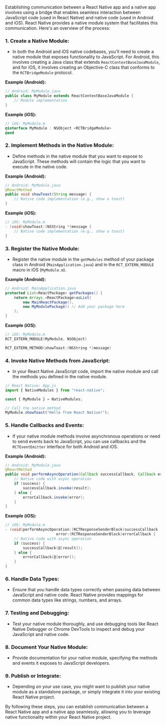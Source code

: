 Establishing communication between a React Native app and a native app involves using a bridge that enables seamless interaction between JavaScript code (used in React Native) and native code (used in Android and iOS). React Native provides a native module system that facilitates this communication. Here's an overview of the process:

### 1. **Create a Native Module:**

- In both the Android and iOS native codebases, you'll need to create a native module that exposes functionality to JavaScript. For Android, this involves creating a Java class that extends `ReactContextBaseJavaModule`, and for iOS, it involves creating an Objective-C class that conforms to the `RCTBridgeModule` protocol.

**Example (Android):**

```java
// Android: MyModule.java
public class MyModule extends ReactContextBaseJavaModule {
    // Module implementation
}
```

**Example (iOS):**

```objective-c
// iOS: MyModule.m
@interface MyModule : NSObject <RCTBridgeModule>
@end
```

### 2. **Implement Methods in the Native Module:**

- Define methods in the native module that you want to expose to JavaScript. These methods will contain the logic that you want to execute in the native code.

**Example (Android):**

```java
// Android: MyModule.java
@ReactMethod
public void showToast(String message) {
    // Native code implementation (e.g., show a toast)
}
```

**Example (iOS):**

```objective-c
// iOS: MyModule.m
- (void)showToast:(NSString *)message {
    // Native code implementation (e.g., show a toast)
}
```

### 3. **Register the Native Module:**

- Register the native module in the `getModules` method of your package class in Android (`MainApplication.java`) and in the `RCT_EXTERN_MODULE` macro in iOS (`MyModule.m`).

**Example (Android):**

```java
// Android: MainApplication.java
protected List<ReactPackage> getPackages() {
    return Arrays.<ReactPackage>asList(
        new MainReactPackage(),
        new MyModulePackage() // Add your package here
    );
}
```

**Example (iOS):**

```objective-c
// iOS: MyModule.m
RCT_EXTERN_MODULE(MyModule, NSObject)

RCT_EXTERN_METHOD(showToast:(NSString *)message)
```

### 4. **Invoke Native Methods from JavaScript:**

- In your React Native JavaScript code, import the native module and call the methods you defined in the native module.

```javascript
// React Native: App.js
import { NativeModules } from "react-native";

const { MyModule } = NativeModules;

// Call the native method
MyModule.showToast("Hello from React Native!");
```

### 5. **Handle Callbacks and Events:**

- If your native module methods involve asynchronous operations or need to send events back to JavaScript, you can use callbacks and the `RCTEventEmitter` interface for both Android and iOS.

**Example (Android):**

```java
// Android: MyModule.java
@ReactMethod
public void performAsyncOperation(Callback successCallback, Callback errorCallback) {
    // Native code with async operation
    if (success) {
        successCallback.invoke(result);
    } else {
        errorCallback.invoke(error);
    }
}
```

**Example (iOS):**

```objective-c
// iOS: MyModule.m
- (void)performAsyncOperation:(RCTResponseSenderBlock)successCallback
                       error:(RCTResponseSenderBlock)errorCallback {
    // Native code with async operation
    if (success) {
        successCallback(@[result]);
    } else {
        errorCallback(@[error]);
    }
}
```

### 6. **Handle Data Types:**

- Ensure that you handle data types correctly when passing data between JavaScript and native code. React Native provides mappings for common data types like strings, numbers, and arrays.

### 7. **Testing and Debugging:**

- Test your native module thoroughly, and use debugging tools like React Native Debugger or Chrome DevTools to inspect and debug your JavaScript and native code.

### 8. **Document Your Native Module:**

- Provide documentation for your native module, specifying the methods and events it exposes to JavaScript developers.

### 9. **Publish or Integrate:**

- Depending on your use case, you might want to publish your native module as a standalone package, or simply integrate it into your existing React Native project.

By following these steps, you can establish communication between a React Native app and a native app seamlessly, allowing you to leverage native functionality within your React Native project.
